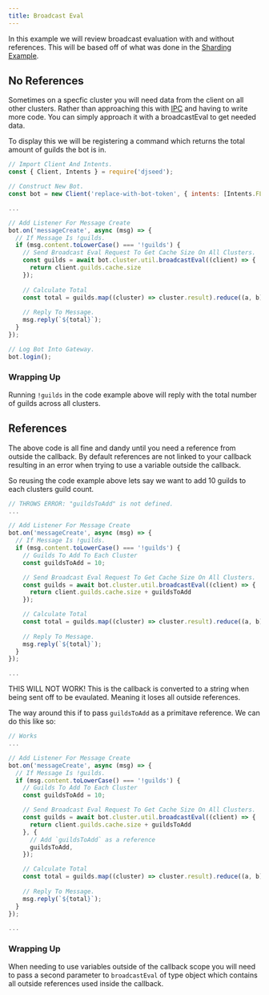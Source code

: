 ```yaml
---
title: Broadcast Eval
---
```


In this example we will review broadcast evaluation with and without references. This will be based off of what was done in the [Sharding Example](/docs/examples/sharding).

## No References
Sometimes on a specfic cluster you will need data from the client on all other clusters.
Rather than approaching this with [IPC](/docs/classes/ipc) and having to write more code.
You can simply approach it with a broadcastEval to get needed data.

To display this we will be registering a command which returns
the total amount of guilds the bot is in.

```js title="src/cluster.js"
// Import Client And Intents.
const { Client, Intents } = require('djseed');

// Construct New Bot.
const bot = new Client('replace-with-bot-token', { intents: [Intents.FLAGS.GUILDS] });

...

// Add Listener For Message Create
bot.on('messageCreate', async (msg) => {
  // If Message Is !guilds.
  if (msg.content.toLowerCase() === '!guilds') {
    // Send Broadcast Eval Request To Get Cache Size On All Clusters.
    const guilds = await bot.cluster.util.broadcastEval((client) => {
      return client.guilds.cache.size
    });
    
    // Calculate Total
    const total = guilds.map((cluster) => cluster.result).reduce((a, b) => a + b);
    
    // Reply To Message.
    msg.reply(`${total}`);
  }
});

// Log Bot Into Gateway.
bot.login();
```
### Wrapping Up
Running `!guilds` in the code example above will reply with the total number of guilds
across all clusters.

## References
The above code is all fine and dandy until you need a reference from outside the callback.
By default references are not linked to your callback resulting in an error when trying 
to use a variable outside the callback.

So reusing the code example above lets say we want to add 10 guilds to each clusters guild
count.

```js title="❌ src/cluster.js"
// THROWS ERROR: "guildsToAdd" is not defined.
...

// Add Listener For Message Create
bot.on('messageCreate', async (msg) => {
  // If Message Is !guilds.
  if (msg.content.toLowerCase() === '!guilds') {
    // Guilds To Add To Each Cluster
    const guildsToAdd = 10;

    // Send Broadcast Eval Request To Get Cache Size On All Clusters.
    const guilds = await bot.cluster.util.broadcastEval((client) => {
      return client.guilds.cache.size + guildsToAdd
    });

    // Calculate Total
    const total = guilds.map((cluster) => cluster.result).reduce((a, b) => a + b);
    
    // Reply To Message.
    msg.reply(`${total}`);
  }
});

...
```
THIS WILL NOT WORK! This is the callback is converted to a string when being
sent off to be evaulated. Meaning it loses all outside references.

The way around this if to pass `guildsToAdd` as a primitave reference.
We can do this like so:

```js title="✔️ src/cluster.js"
// Works
...

// Add Listener For Message Create
bot.on('messageCreate', async (msg) => {
  // If Message Is !guilds.
  if (msg.content.toLowerCase() === '!guilds') {
    // Guilds To Add To Each Cluster
    const guildsToAdd = 10;

    // Send Broadcast Eval Request To Get Cache Size On All Clusters.
    const guilds = await bot.cluster.util.broadcastEval((client) => {
      return client.guilds.cache.size + guildsToAdd
    }, {
      // Add `guildsToAdd` as a reference
      guildsToAdd,
    });

    // Calculate Total
    const total = guilds.map((cluster) => cluster.result).reduce((a, b) => a + b);
    
    // Reply To Message.
    msg.reply(`${total}`);
  }
});

...
```

### Wrapping Up
When needing to use variables outside of the callback scope you will need
to pass a second parameter to `broadcastEval` of type object which contains
all outside references used inside the callback.